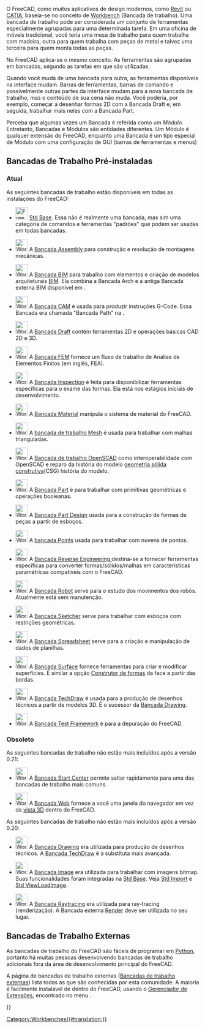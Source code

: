 <languages/>

<div class="mw-translate-fuzzy">
{{Docnav
|[[Property_editor/pt-br|Editor de propriedade]]
|[[Std_Base/pt-br|Base Padrão]]
|IconL=
|IconR=Freecad.svg
}}
</div>

O FreeCAD, como muitos aplicativos de design modernos, como [https://en.wikipedia.org/wiki/Autodesk_Revit Revit] ou [https://en.wikipedia.org/wiki/CATIA CATIA], baseia-se no conceito de [https://en.wikipedia.org/wiki/Workbench Workbench] (Bancada de trabalho). Uma bancada de trabalho pode ser considerada um conjunto de ferramentas especialmente agrupadas para uma determinada tarefa. Em uma oficina de móveis tradicional, você teria uma mesa de trabalho para quem trabalha com madeira, outra para quem trabalha com peças de metal e talvez uma terceira para quem monta todas as peças.

No FreeCAD aplica-se o mesmo conceito. As ferramentas são agrupadas em bancadas, segundo as tarefas em que são utilizadas.

Quando você muda de uma bancada para outra, as ferramentas disponíveis na interface mudam. Barras de ferramentas, barras de comando e possivelmente outras partes da interface mudam para a nova bancada de trabalho, mas o conteúdo de sua cena não muda. Você poderia, por exemplo, começar a desenhar formas 2D com a Bancada Draft e, em seguida, trabalhar mais neles com a Bancada Part.

Perceba que algumas vezes um Bancada é referida como um ''Módulo''. Entretanto, Bancadas e Módulos são entidades diferentes. Um Módulo é qualquer extensão do FreeCAD, enquanto uma Bancada é um tipo especial de Módulo com uma configuração de GUI (barras de ferramentas e menus)

<span id="Built-in_workbenches"></span>
== Bancadas de Trabalho Pré-instaladas ==

<span id="Current"></span>
=== Atual ===

As seguintes bancadas de trabalho estão disponíveis em todas as instalações do FreeCAD:

<!--Please keep this list consistent with Online_Help_Toc, User_hub and Manual:The_FreeCAD_Interface-->
* [[Image:Freecad.svg|32px]] [[Std_Base|Std Base]]. Essa não é realmente uma bancada, mas sim uma categoria de comandos e ferramentas "padrões" que podem ser usadas em todas bancadas.

* [[Image:Workbench_Assembly.svg|32px]] A [[Assembly_Workbench|Bancada Assembly]] para construção e resolução de montagens mecânicas. {{Version|1.0}}

* [[Image:Workbench_BIM.svg|32px]] A [[BIM_Workbench|Bancada BIM]] para trabalho com elementos e criação de modelos arquiteturais [https://en.wikipedia.org/wiki/Building_information_modeling BIM]. Ela combina a Bancada Arch e a antiga Bancada externa BIM disponível em {{VersionMinus|0.21}}.

* [[Image:Workbench_CAM.svg|32px]] A [[CAM_Workbench|Bancada CAM]] é usada para produzir instruções G-Code. Essa Bancada era chamada "Bancada Path" na {{VersionMinus|0.21}}.

* [[Image:Workbench_Draft.svg|32px]] A [[Draft_Workbench/pt-br|Bancada Draft]] contém ferramentas 2D e operações básicas CAD 2D e 3D.

* [[Image:Workbench_FEM.svg|32px]] A [[FEM_Workbench/pt-br|Bancada FEM]] fornece um fluxo de trabalho de Análise de Elementos Finitos (em inglês, FEA).

* [[Image:Workbench_Inspection.svg|32px]] A [[Inspection_Workbench/pt-br|Bancada Inspection]] é feita para disponibilizar ferramentas específicas para o exame das formas. Ela está nos estágios iniciais de desenvolvimento.

* [[Image:Workbench_Material.svg|32px]] A [[Material_Workbench|Bancada Material]] manipula o sistema de material do FreeCAD. {{Version|1.0}}

* [[Image:Workbench_Mesh.svg|32px]] A [[Mesh_Workbench/pt-br|bancada de trabalho Mesh]] é usada para trabalhar com malhas trianguladas.

* [[Image:Workbench_OpenSCAD.svg|32px]] A [[OpenSCAD_Workbench/pt-br|Bancada de trabalho OpenSCAD]] como interoperabilidade com OpenSCAD e reparo da história do modelo [[constructive solid geometry/pt-br| geometria sólida construtiva]](CSG) história do modelo.

* [[Image:Workbench_Part.svg|32px]] A [[Part_Workbench|Bancada Part]] é para trabalhar com primitivas geométricas e operações booleanas.

* [[Image:Workbench_PartDesign.svg|32px]] A [[PartDesign_Workbench/pt-br|Bancada Part Design]] usada para a construção de formas de peças a partir de esboços.

* [[Image:Workbench_Points.svg|32px]] A [[Points_Workbench/pt-br|bancada Points]] usada para trabalhar com nuvens de pontos.

* [[Image:Workbench_Reverse_Engineering.svg|32px]] A [[Reverse_Engineering_Workbench/pt-br|Bancada Reverse Engineering ]] destina-se a fornecer ferramentas específicas para converter formas/sólidos/malhas em características paramétricas compatíveis com o FreeCAD.

* [[Image:Workbench_Robot.svg|32px]] A [[Robot_Workbench/pt-br|Bancada Robot]] serve para o estudo dos movimentos dos robôs. Atualmente está sem manutenção.

* [[Image:Workbench_Sketcher.svg|32px]] A [[Sketcher_Workbench/pt-br|Bancada Sketcher]] serve para trabalhar com esboços com restrições geométricas.

* [[Image:Workbench_Spreadsheet.svg|32px]] A [[Spreadsheet_Workbench/pt-br|Bancada Spreadsheet]] serve para a criação e manipulação de dados de planilhas.

* [[Image:Workbench_Surface.svg|32px]] A [[Surface_Workbench/pt-br|Bancada Surface]] fornece ferramentas para criar e modificar superfícies. É similar a opção [[Part_Builder/pt-br|Construtor de formas]] da face a partir das bordas.

* [[Image:Workbench_TechDraw.svg|32px]] A [[TechDraw_Workbench/pt-br|Bancada TechDraw]] é usada para a produção de desenhos técnicos a partir de modelos 3D. É o sucessor da [[Drawing_Workbench/pt-br|Bancada Drawing]].

* [[Image:Workbench_Test.svg|32px]] A [[Testing/pt-br|Bancada Test Framework]] é para a depuração do FreeCAD.

<span id="Obsolete"></span>
=== Obsoleto ===

As seguintes bancadas de trabalho não estão mais incluídos após a versão 0.21:

<div class="mw-translate-fuzzy">
* [[Image:Workbench_Start.svg|32px]] A [[Start_Workbench/pt-br|Bancada Start Center]] permite saltar rapidamente para uma das bancadas de trabalho mais comuns.
</div>

* [[Image:Workbench_Web.svg|32px]] A [[Web_Workbench/pt-br|Bancada Web]] fornece a você uma janela do navegador em vez da [[3D view/pt-br|vista 3D]] dentro do FreeCAD.

As seguintes bancadas de trabalho não estão mais incluídos após a versão 0.20:

* [[Image:Workbench_Drawing.svg|32px]] A [[Drawing_Workbench|Bancada Drawing]] era utilizada para produção de desenhos técnicos. A [[TechDraw_Workbench|Bancada TechDraw]] é a substituta mais avançada.

* [[Image:Workbench_Image.svg|32px]] A [[Image_Workbench|Bancada Image]] era utilizada para trabalhar com imagens bitmap. Suas funcionalidades foram integradas na [[Std_Base|Std Base]]. Veja [[Std_Import|Std Import]] e [[Std_ViewLoadImage|Std ViewLoadImage]].

* [[Image:Workbench_Raytracing.svg|32px]] A [[Raytracing_Workbench|Bancada Raytracing]] era utilizada para ray-tracing (renderização). A Bancada externa [[https://github.com/FreeCAD/FreeCAD-render| Render]] deve ser utilizada no seu lugar.

<span id="External_workbenches"></span>
== Bancadas de Trabalho Externas ==

As bancadas de trabalho do FreeCAD são fáceis de programar em [[Python/pt-br|Python]], portanto há muitas pessoas desenvolvendo bancadas de trabalho adicionais fora da área de desenvolvimento principal do FreeCAD.

A página de bancadas de trabalho externas ([[external_workbenches/pt-br|Bancadas de trabalho externas]]) lista todas as que são conhecidas por esta comunidade. A maioria é facilmente instalável de dentro do FreeCAD, usando o [[Std_AddonMgr/pt-br|Gerenciador de Extensões]], encontrado no menu {{MenuCommand|Ferramentas → [[Image:Std_AddonMgr.svg|24px]] Addon manager}}. 


<div class="mw-translate-fuzzy">
{{Docnav
|[[Property_editor/pt-br|Editor de propriedade]]
|[[Std_Base/pt-br|Base Padrão]]
|IconL=
|IconR=Freecad.svg
}}
</div>

{{Userdocnavi{{#translation:}}}}
[[Category:Workbenches{{#translation:}}]]